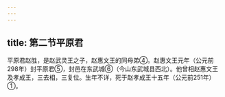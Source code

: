 ```yaml
---
---
---
```

title: 第二节平原君
---



平原君赵胜，是赵武灵王之子，赵惠文王的同母弟④。赵惠文王元年（公元前298年）封平原君⑤，封邑在东武城⑥（今山东武城县西北）。他曾相赵惠文王及孝成王，三去相，三复位。生年不详，死于赵孝成王十五年（公元前251年）①。